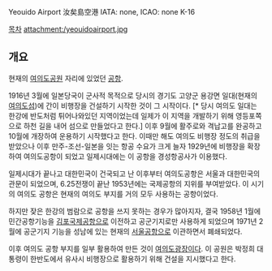Yeouido Airport
汝矣島空港
IATA: none, ICAO: none
K-16

[[목차]]
attachment:/yeouidoairport.jpg

== 개요 ==
현재의 [[여의도공원]] 자리에 있었던 [[공항]].
 
1916년 3월에 일본당국이 군사적 목적으로 당시의 경기도 고양군 용강면 일대(현재의 [[여의도]]섬)에 간이 비행장을 건설하기 시작한 것이 그 시작이다. [* 당시 여의도 일대는 한강에 반도처럼 튀어나와있던 지역이었는데 일제가 이 지역을 개발하기 위해 영등포쪽으로 하천 길을 내어 섬으로 만들었다고 한다.] 이후 9월에 활주로와 격납고를 완공하고 10월에 개장하여 운용하기 시작했다고 한다. 이때만 해도 여의도 비행장 정도의 취급을 받았으나 이후 만주-조선-일본을 잇는 항공 수요가 크게 늘자 1929년에 비행장을 확장하여 여의도공항이 되었고 일제시대에는 이 공항을 경성항공사가 이용했다.

일제시대가 끝나고 대한민국이 건국되고 난 이후부터 여의도공항은 서울과 대한민국의 관문이 되었으며, 6.25전쟁이 끝난 1953년에는 국제공항의 지위를 부여받았다. 이 시기의 여의도 공항은 현재의 여의도 부지를 거의 모두 사용하는 공항이었다.

하지만 잦은 한강의 범람으로 공항을 쓰지 못하는 경우가 많아지자, 결국 1958년 1월에 민간공항기능을 [[김포국제공항]]으로 이전하고 공군기지로만 사용하게 되었으며 1971년 2월에 공군기지 기능을 성남에 있는 현재의 [[제15특수임무비행단|서울공항]]으로 이관하면서 폐쇄되었다.

이후 여의도 공항 부지를 일부 활용하여 만든 것이 [[여의도공원|여의도광장]]이다. 이 공원은 박정희 대통령이 한반도에서 유사시 비행장으로 활용하기 위해 건설을 지시했다고 한다.
